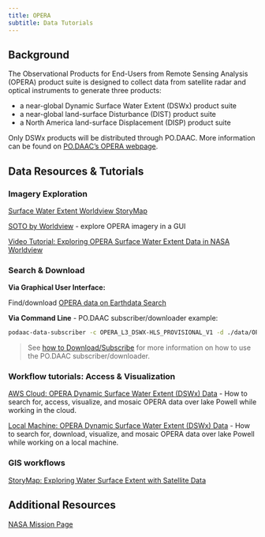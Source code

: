 ```yaml
---
title: OPERA
subtitle: Data Tutorials 
---
```


## Background

The Observational Products for End-Users from Remote Sensing Analysis (OPERA) product suite is designed to collect data from satellite radar and optical instruments to generate three products:

- a near-global Dynamic Surface Water Extent (DSWx) product suite
- a near-global land-surface Disturbance (DIST) product suite
- a North America land-surface Displacement (DISP) product suite

Only DSWx products will be distributed through PO.DAAC. More information can be found on [PO.DAAC's OPERA webpage](https://podaac.jpl.nasa.gov/OPERA).

## Data Resources & Tutorials

### Imagery Exploration

[Surface Water Extent Worldview StoryMap](https://worldview.earthdata.nasa.gov/?l=Coastlines_15m,Reference_Features_15m,Reference_Labels_15m,OPERA_L3_Dynamic_Surface_Water_Extent-HLS_Provisional(disabled=5),Land_Water_Map&lg=true&tr=surface_water_extent&t=2023-09-16-T00%3A00%3A00Z)

[SOTO by Worldview](https://soto.podaac.earthdatacloud.nasa.gov/) - explore OPERA imagery in a GUI

[Video Tutorial: Exploring OPERA Surface Water Extent Data in NASA Worldview](https://www.youtube.com/watch?v=0JeF_okiKmU)

### Search & Download

**Via Graphical User Interface:**

Find/download [OPERA data on Earthdata Search](https://search.earthdata.nasa.gov/search?q=opera_L3)

**Via Command Line** - PO.DAAC subscriber/downloader example: 

``` bash
podaac-data-subscriber -c OPERA_L3_DSWX-HLS_PROVISIONAL_V1 -d ./data/OPERA_L3_DSWX-HLS_PROVISIONAL_V1 --start-date 2023-04-04T00:00:00Z -e .tif
```

> See [how to Download/Subscribe](DataSubscriberDownloader.qmd) for more information on how to use the PO.DAAC subscriber/downloader.

### Workflow tutorials: Access & Visualization

[AWS Cloud: OPERA Dynamic Surface Water Extent (DSWx) Data](../notebooks/datasets/OPERA_GIS_Cloud.ipynb) - How to search for, access, visualize, and mosaic OPERA data over lake Powell while working in the cloud.

[Local Machine: OPERA Dynamic Surface Water Extent (DSWx) Data](../notebooks/datasets/OPERA_GIS_Notebook.ipynb) - How to search for, download, visualize, and mosaic OPERA data over lake Powell while working on a local machine.

### GIS workflows

[StoryMap: Exploring Water Surface Extent with Satellite Data](https://storymaps.arcgis.com/collections/413c17cba4b44be18e445c1caaf03fff?item=1)

## Additional Resources

[NASA Mission Page](https://www.jpl.nasa.gov/go/opera)
